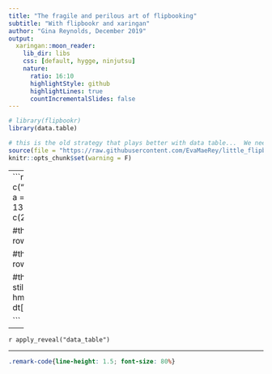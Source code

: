 ```yaml
---
title: "The fragile and perilous art of flipbooking"
subtitle: "With flipbookr and xaringan"
author: "Gina Reynolds, December 2019"
output:
  xaringan::moon_reader:
    lib_dir: libs
    css: [default, hygge, ninjutsu]
    nature:
      ratio: 16:10
      highlightStyle: github
      highlightLines: true
      countIncrementalSlides: false
---
```


```r
# library(flipbookr)
library(data.table)

# this is the old strategy that plays better with data table...  We need to figure out the new source of the problem.  
source(file = "https://raw.githubusercontent.com/EvaMaeRey/little_flipbooks_library/master/xaringan_reveal_parentheses_balanced.R")
knitr::opts_chunk$set(warning = F)

```

---
```r
data.table(
  ID = c("b","b","b","a","a","c"),
  a = 1:6,
  b = 7:12,
  c = 13:18,
  c4 = c(2,2,2,2,3,3)) ->
dt

#this gives columns not rows
rws = dt[2:3]
rws

#this does not work
rows <- dt[a:c]
rows

#this does not work -- still does not work... hmm
#columns <- dt[ID="b"]
#columns



```

---

<!-- This is the old name of the function now called chunk_reveal() -->

`r apply_reveal("data_table")`


---


```css
.remark-code{line-height: 1.5; font-size: 80%}
```
